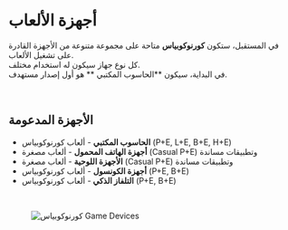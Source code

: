 # أجهزة الألعاب  

في المستقبل، ستكون **كورنوكوبياس** متاحة على مجموعة متنوعة من الأجهزة القادرة على تشغيل الألعاب.  
كل نوع جهاز سيكون له استخدام مختلف.  
في البداية، سيكون **الحاسوب المكتبي ** هو أول إصدار مستهدف.  

</br>  

## الأجهزة المدعومة  

<ul className="list-disc ltr pl-6 space-y-2">
  <li><b>الحاسوب المكتبي</b> - ألعاب كورنوكوبياس (P+E, L+E, B+E, H+E)</li>
  <li><b>أجهزة الهاتف المحمول</b> - ألعاب مصغرة (Casual P+E) وتطبيقات مساندة</li>
  <li><b>الأجهزة اللوحية</b> - ألعاب مصغرة (Casual P+E) وتطبيقات مساندة</li>
  <li><b>أجهزة الكونسول</b> - ألعاب كورنوكوبياس (P+E, B+E)</li>
  <li><b>التلفاز الذكي </b> - ألعاب كورنوكوبياس (P+E, B+E)</li>
</ul>  

</br>  

<figure className="img-center">
  <img src="/images/technology/game-devices.png" alt="كورنوكوبياس Game Devices" />
</figure>  
